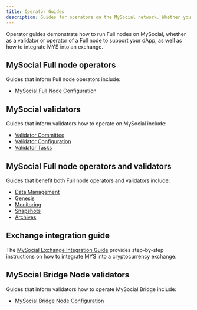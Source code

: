 ```yaml
---
title: Operator Guides
description: Guides for operators on the MySocial network. Whether you are running a Full node for your dApp or operating as a validator on the MySocial network, these guides help you set up your environment and operate your network.
---
```


Operator guides demonstrate how to run Full nodes on MySocial, whether as a validator or operator of a Full node to support your dApp, as well as how to integrate MYS into an exchange. 

## MySocial Full node operators

Guides that inform Full node operators include:

- [MySocial Full Node Configuration](./operator/mys-full-node.mdx)  

## MySocial validators

Guides that inform validators how to operate on MySocial include:

- [Validator Committee](./operator/validator-committee.mdx)
- [Validator Configuration](./operator/validator-config.mdx)
- [Validator Tasks](./operator/validator-tasks.mdx)

## MySocial Full node operators and validators

Guides that benefit both Full node operators and validators include:

- [Data Management](./operator/data-management.mdx)
- [Genesis](./operator/genesis.mdx)
- [Monitoring](./operator/monitoring.mdx)
- [Snapshots](./operator/snapshots.mdx)
- [Archives](./operator/archives.mdx)

## Exchange integration guide

The [MySocial Exchange Integration Guide](./operator/exchange-integration.mdx) provides step-by-step instructions on how to integrate MYS into a cryptocurrency exchange.

## MySocial Bridge Node validators

Guides that inform validators how to operate MySocial Bridge include:
- [MySocial Bridge Node Configuration](./operator/bridge-node-configuration.mdx)
